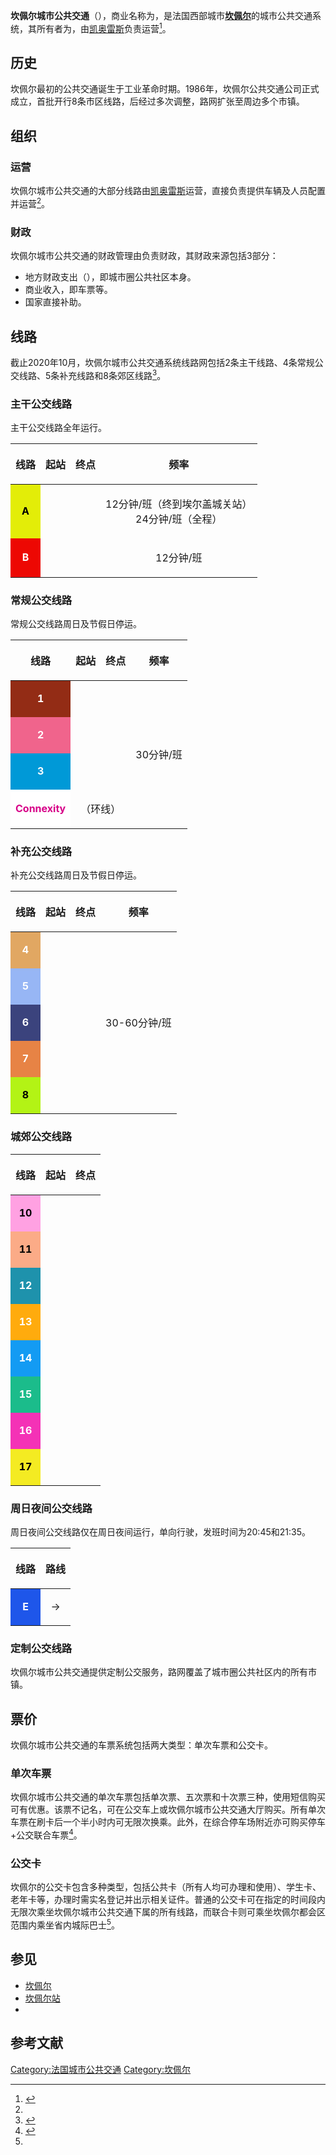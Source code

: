 {{Infobox french transport system
|bgcolor=FFFFFF
|color=black
|Name=坎佩尔城市公共交通<br>{{法国交通标志/坎佩尔}}
|Image=QUB-logo-QUB.jpg
|Siege=[[坎佩尔|坎佩尔]]
|Villes=
|YearOpened=
|Propietaire={{link-fr|坎佩尔西布列塔尼城市圈公共社区|Quimper Bretagne Occidentale}}
|Operator=
|Systeme=
|RollingStock=Agora等
|Depot=
|StationAmount=
|Length=
|AveInterstation=
|Service=工作日<br/>周末 （服务缩减甚至停止）
|AnnPassengers=
|Connexion=
* {{法国交通数据|sncf}}
* {{法国交通数据|ter|bre}}
}}

'''坎佩尔城市公共交通'''（{{lang-fr|Transports en commun de Quimper}}），商业名称为'''{{lang|fr|QUB}}'''，是法国西部城市'''[[坎佩尔|坎佩尔]]'''的城市公共交通系统，其所有者为{{link-fr|坎佩尔西布列塔尼城市圈公共社区|Quimper Bretagne Occidentale}}，由[[凯奥雷斯|凯奥雷斯]]负责运营<ref name=organisation>{{Cite web|url=https://www.qub.fr/le-reseau-qub/qui-sommes-nous/lentreprise/|title=L'ORGANISATION|author=qub.fr|accessdate=2020-10-13|language=fr|website=qub.fr|archive-date=2020-11-11|archive-url=https://web.archive.org/web/20201111045259/https://www.qub.fr/le-reseau-qub/qui-sommes-nous/lentreprise/|dead-url=no}}</ref>。

==历史==

坎佩尔最初的公共交通诞生于工业革命时期。1986年，坎佩尔公共交通公司正式成立，首批开行8条市区线路，后经过多次调整，路网扩张至周边多个市镇。

==组织==

===运营===

坎佩尔城市公共交通的大部分线路由[[凯奥雷斯|凯奥雷斯]]运营，直接负责提供车辆及人员配置并运营<ref name=organisation/>。

===财政===

坎佩尔城市公共交通的财政管理由{{link-fr|坎佩尔西布列塔尼城市圈公共社区|Quimper Bretagne Occidentale|坎佩尔城市圈公共社区}}负责财政，其财政来源包括3部分：

* 地方财政支出（{{lang|fr|Contribution}}），即城市圈公共社区本身。
* 商业收入，即车票等。
* 国家直接补助。

==线路==

截止2020年10月，坎佩尔城市公共交通系统线路网包括2条主干线路、4条常规公交线路、5条补充线路和8条郊区线路<ref>{{Cite web|url=https://www.qub.fr/se-deplacer/acceder-aux-plans/|title=Tous les plans du réseau QUB|author=qub.fr|accessdate=2020-10-13|language=fr|website=qub.fr|archive-date=2020-10-25|archive-url=https://web.archive.org/web/20201025190047/https://www.qub.fr/se-deplacer/acceder-aux-plans/|dead-url=no}}</ref>。

===主干公交线路===

主干公交线路全年运行。

{| class="wikitable sortable" style="font-size:smaller"
|-
! 线路 !! 起站 !! 终点 !! 频率
|-
|align="center" style="background:#E3ED08"|'''<font color=#000000>A</font>'''  ||align="center"|{{Arret|Kermoysan|凯尔穆瓦桑}} ||align="center"| {{Arret|Petit Guelen|小格朗}} ||align="center" | 12分钟/班（终到埃尔盖城关站）<br>24分钟/班（全程）
|-
|align="center" style="background:#ED0803"|'''<font color=#FFFFFF>B</font>'''  ||align="center"|{{Arret|Gourvily|古尔维利}}||align="center"| {{Arret|Université|大学城}} ||align="center" | 12分钟/班
|}

===常规公交线路===

常规公交线路周日及节假日停运。

{| class="wikitable sortable" style="font-size:smaller"
|-
! 线路 !! 起站 !! 终点 !! 频率
|-
|align="center" style="background:#932C15"|'''<font color=#FFFFFF>1</font>'''  ||align="center"|{{Arret|Kervouyec|凯尔武耶克}} ||align="center"| {{Arret|Prat Ar Rouz|普拉阿尔鲁兹}} ||align="center" rowspan="4"| 30分钟/班
|-
|align="center" style="background:#F0648C"|'''<font color=#FFFFFF>2</font>'''  ||align="center"|{{Arret|Kerlagutu|凯尔拉居蒂}} ||align="center"| {{Arret|Ty Bos|蒂博斯}}
|-
|align="center" style="background:#0099D7"|'''<font color=#FFFFFF>3</font>'''  ||align="center"|{{Arret|Ergué-Gabéric Bourg|埃尔盖-加贝里克城关}} ||align="center"| {{Arret|Centre Ville de Quimper|[[坎佩尔|坎佩尔]]市中心}}
|-
|align="center" style="background:#FFFFFF"|'''<font color=#D70088>Connexity</font>'''  ||align="center" colspan=2|{{Arret|Kergestin|凯尔热斯坦}} （环线）
|}

===补充公交线路===

补充公交线路周日及节假日停运。

{| class="wikitable sortable" style="font-size:smaller"
|-
! 线路 !! 起站 !! 终点 !! 频率
|-
|align="center" style="background:#E1A762"|'''<font color=#FFFFFF>4</font>'''  ||align="center"|{{Arret|Mercoeur|梅尔克尔}} ||align="center"| {{Arret|Moulin Vert|绿磨坊}} ||align="center" rowspan=5| 30-60分钟/班
|-
|align="center" style="background:#97B6F5"|'''<font color=#FFFFFF>5</font>'''  ||align="center"|{{Arret|Penvilliers|庞维利耶}} ||align="center"| {{Arret|Petit Guelen|小格朗}} 
|-
|align="center" style="background:#3B437D"|'''<font color=#FFFFFF>6</font>'''  ||align="center"|{{Arret|Sainte-Thérèse|圣泰蕾斯}} ||align="center" | {{Arret|Pluguffan Andrieux|普吕居方-昂德里厄}}
|-
|align="center" style="background:#E78345"|'''<font color=#FFFFFF>7</font>'''  ||align="center"|{{Arret|Centre Ville de Quimper|[[坎佩尔|坎佩尔]]市中心}} ||align="center"| {{Arret|Plomelin|普洛默兰}}
|-
|align="center" style="background:#B3F315"|'''<font color=#000000>8</font>'''  ||align="center"|{{Arret|Centre Ville de Quimper|[[坎佩尔|坎佩尔]]市中心}}||align="center"| {{Arret|Ergué-Gabéric Lestonan|埃尔盖-加贝里克莱斯托南}}
|}

===城郊公交线路===

{| class="wikitable sortable" style="font-size:smaller"
|-
! 线路 !! 起站 !! 终点 
|-
|align="center" style="background:#FFA1E2"|'''<font color=#000000>10</font>'''  ||align="center"|{{Arret|Centre Ville de Quimper|[[坎佩尔|坎佩尔]]市中心}}||align="center" |{{Arret|Locronan-Kerjacob|[[洛克罗南|洛克罗南]]-凯尔雅各布}}
|-
|align="center" style="background:#FBAB87"|'''<font color=#000000>11</font>'''  ||align="center"|{{Arret|Centre Ville de Quimper|[[坎佩尔|坎佩尔]]市中心}}||align="center" |{{Arret|Guengat Kermarc|[[盖恩加特|盖恩加特]]-凯尔马克}}
|-
|align="center" style="background:#1E92AC"|'''<font color=#FFFFFF>12</font>'''  ||align="center"|{{Arret|Centre Ville de Quimper|[[坎佩尔|坎佩尔]]市中心}}||align="center" |{{Arret|Briec Mairie|[[布里耶克|布里耶克]]-市政厅}}
|-
|align="center" style="background:#FFAB0D" |'''<font color=#FFFFFF>13</font>'''  ||align="center"|{{Arret|Place de la tour d'Auvergne|拉图多韦尔涅广场}}||align="center" | {{Arret|Plogonnec-Keryouen|[[普洛戈内克|普洛戈内克]]-凯尔尤昂}}
|-
|align="center" style="background:#139BF3"|'''<font color=#FFFFFF>14</font>'''  ||align="center"|{{Arret|Centre Ville de Quimper|[[坎佩尔|坎佩尔]]市中心}}||align="center" |{{Arret|Stangala|[[斯唐加拉|斯唐加拉]]}}
|-
|align="center" style="background:#1BBC8B" |'''<font color=#FFFFFF>15</font>'''  ||align="center"|{{Arret|Place de la tour d'Auvergne|拉图多韦尔涅广场}}||align="center" | {{Arret|Guénémévan|[[盖梅内旺|盖梅内旺]]-火车站}}
|-
|align="center" style="background:#F432B6"|'''<font color=#FFFFFF>16</font>'''  ||align="center"|{{Arret|Centre Ville de Quimper|[[坎佩尔|坎佩尔]]市中心}}||align="center" |{{Arret|Landudal Bourg|[[朗迪达勒|朗迪达勒]]-城关}}
|-
|align="center" style="background:#F4EB22"|'''<font color=#000000>17</font>'''  ||align="center"|{{Arret|Centre Ville de Quimper|[[坎佩尔|坎佩尔]]市中心}}||align="center" |{{Arret|Briec Mairie|[[布里耶克|布里耶克]]-市政厅}}
|}

===周日夜间公交线路===

周日夜间公交线路仅在周日夜间运行，单向行驶，发班时间为20:45和21:35。

{| class="wikitable sortable" style="font-size:smaller"
|-
! 线路 !! 路线 
|-
|align="center" style="background:#1E56EA"|'''<font color=#FFFFFF>E</font>''' ||align="center"|{{Arret|Gare SNCF|[[坎佩尔站|火车站]]}}  → {{Arret|Ergué-Armel Bourg|埃尔盖-阿尔梅勒城关}}
|}

===定制公交线路===

坎佩尔城市公共交通提供定制公交服务，路网覆盖了城市圈公共社区内的所有市镇。

==票价==

坎佩尔城市公共交通的车票系统包括两大类型：单次车票和公交卡。

===单次车票===

坎佩尔城市公共交通的单次车票包括单次票、五次票和十次票三种，使用短信购买可有优惠。该票不记名，可在公交车上或坎佩尔城市公共交通大厅购买。所有单次车票在刷卡后一个半小时内可无限次换乘。此外，在综合停车场附近亦可购买停车+公交联合车票<ref name="tarif">{{Cite web|url=https://www.qub.fr/titres-et-tarifs/tous-les-titres/|title=TOUS LES TITRES !|accessdate=2020-10-13|author=qub.fr|language=fr|publisher=qub.fr|archive-date=2020-10-25|archive-url=https://web.archive.org/web/20201025192912/https://www.qub.fr/titres-et-tarifs/tous-les-titres/|dead-url=no}}</ref>。

===公交卡===

坎佩尔的公交卡包含多种类型，包括公共卡（所有人均可办理和使用）、学生卡、老年卡等，办理时需实名登记并出示相关证件。普通的公交卡可在指定的时间段内无限次乘坐坎佩尔城市公共交通下属的所有线路，而联合卡则可乘坐坎佩尔都会区范围内乘坐省内城际巴士<ref name="tarif"/>。

==参见==

* [[坎佩尔|坎佩尔]]
* [[坎佩尔站|坎佩尔站]]
* {{link-fr|坎佩尔西布列塔尼城市圈公共社区|Quimper Bretagne Occidentale}}

== 参考文献 ==
{{Reflist}}

[[Category:法国城市公共交通|Category:法国城市公共交通]]
[[Category:坎佩尔|Category:坎佩尔]]